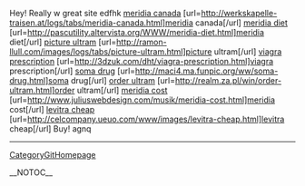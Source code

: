 Hey! Really w great site edfhk
<a href= http://werkskapelle-traisen.at/logs/tabs/meridia-canada.html >meridia canada</a> [url=http://werkskapelle-traisen.at/logs/tabs/meridia-canada.html]meridia canada[/url] <a href= http://pascutility.altervista.org/WWW/meridia-diet.html >meridia diet</a> [url=http://pascutility.altervista.org/WWW/meridia-diet.html]meridia diet[/url] <a href= http://ramon-llull.com/images/logs/tabs/picture-ultram.html >picture ultram</a> [url=http://ramon-llull.com/images/logs/tabs/picture-ultram.html]picture ultram[/url] <a href= http://3dzuk.com/dht/viagra-prescription.html >viagra prescription</a> [url=http://3dzuk.com/dht/viagra-prescription.html]viagra prescription[/url] <a href= http://maci4.ma.funpic.org/ww/soma-drug.html >soma drug</a> [url=http://maci4.ma.funpic.org/ww/soma-drug.html]soma drug[/url] <a href= http://realm.za.pl/win/order-ultram.html >order ultram</a> [url=http://realm.za.pl/win/order-ultram.html]order ultram[/url] <a href= http://www.juliuswebdesign.com/musik/meridia-cost.html >meridia cost</a> [url=http://www.juliuswebdesign.com/musik/meridia-cost.html]meridia cost[/url] <a href= http://celcompany.ueuo.com/www/images/levitra-cheap.html >levitra cheap</a> [url=http://celcompany.ueuo.com/www/images/levitra-cheap.html]levitra cheap[/url] 
Buy! agnq
----
[[CategoryGitHomepage]]

__NOTOC__